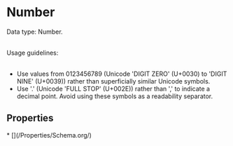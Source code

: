 
# Number

Data type: Number.<br/><br/>

Usage guidelines:<br/><br/>

<ul>
<li>Use values from 0123456789 (Unicode 'DIGIT ZERO' (U+0030) to 'DIGIT NINE' (U+0039)) rather than superficially similar Unicode symbols.</li>
<li>Use '.' (Unicode 'FULL STOP' (U+002E)) rather than ',' to indicate a decimal point. Avoid using these symbols as a readability separator.</li>
</ul>

## Properties

<Grid>
* [](/Properties/Schema.org/)

</Grid>


